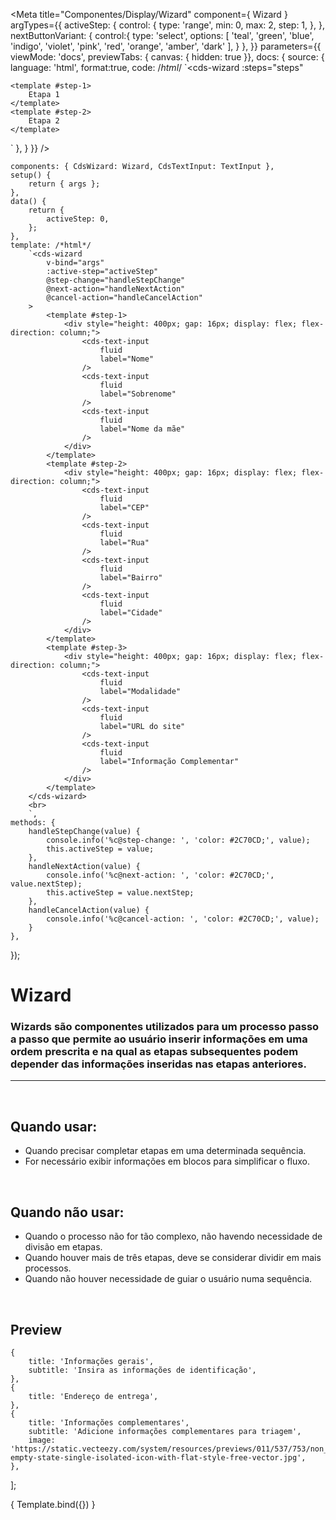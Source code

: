
<Meta
	title="Componentes/Display/Wizard"
	component={ Wizard }
	argTypes={{
		activeStep: {
			control: {
				type: 'range',
				min: 0,
				max: 2,
				step: 1,
			},
		},
		nextButtonVariant: {
			control:{
				type: 'select',
				options: [
					'teal',
					'green',
					'blue',
					'indigo',
					'violet',
					'pink',
					'red',
					'orange',
					'amber',
					'dark'
				],
			}
		},
	}}
	parameters={{
		viewMode: 'docs',
		previewTabs: { canvas: { hidden: true }},
		docs: {
			source: {
				language: 'html',
				format:true,
				code: /*html*/ 
`<cds-wizard
	:steps="steps"
>
	<template #step-1>
		Etapa 1
	</template>
	<template #step-2>
		Etapa 2
	</template>
</cds-wizard>
`
			},
		}
	}}
/>

	components: { CdsWizard: Wizard, CdsTextInput: TextInput },
	setup() {
		return { args };
	},
	data() {
		return {
			activeStep: 0,
		};
	},
	template: /*html*/
		`<cds-wizard
			v-bind="args"
			:active-step="activeStep"
			@step-change="handleStepChange"
			@next-action="handleNextAction"
			@cancel-action="handleCancelAction"
		>
			<template #step-1>
				<div style="height: 400px; gap: 16px; display: flex; flex-direction: column;">
					<cds-text-input
						fluid
						label="Nome"
					/>
					<cds-text-input
						fluid
						label="Sobrenome"
					/>
					<cds-text-input
						fluid
						label="Nome da mãe"
					/>
				</div>
			</template>
			<template #step-2>
				<div style="height: 400px; gap: 16px; display: flex; flex-direction: column;">
					<cds-text-input
						fluid
						label="CEP"
					/>
					<cds-text-input
						fluid
						label="Rua"
					/>
					<cds-text-input
						fluid
						label="Bairro"
					/>
					<cds-text-input
						fluid
						label="Cidade"
					/>
				</div>
			</template>
			<template #step-3>
				<div style="height: 400px; gap: 16px; display: flex; flex-direction: column;">
					<cds-text-input
						fluid
						label="Modalidade"
					/>
					<cds-text-input
						fluid
						label="URL do site"
					/>
					<cds-text-input
						fluid
						label="Informação Complementar"
					/>
				</div>
			</template>
		</cds-wizard>
		<br>
		`,
	methods: {
		handleStepChange(value) {
			console.info('%c@step-change: ', 'color: #2C70CD;', value);
			this.activeStep = value;
		},
		handleNextAction(value) {
			console.info('%c@next-action: ', 'color: #2C70CD;', value.nextStep);
			this.activeStep = value.nextStep;
		},
		handleCancelAction(value) {
			console.info('%c@cancel-action: ', 'color: #2C70CD;', value);
		}
	},
});

# Wizard

### Wizards são componentes utilizados para um processo passo a passo que permite ao usuário inserir informações em uma ordem prescrita e na qual as etapas subsequentes podem depender das informações inseridas nas etapas anteriores.
---
<br />

## Quando usar:
- Quando precisar completar etapas em uma determinada sequência.
- For necessário exibir informações em  blocos para simplificar o fluxo.

<br />

## Quando não usar:
- Quando o processo não for tão complexo, não havendo necessidade de divisão em etapas.
- Quando houver mais de três etapas, deve se considerar dividir em mais processos.
- Quando não houver necessidade de guiar o usuário numa sequência.

<br />


## Preview

	{
		title: 'Informações gerais',
		subtitle: 'Insira as informações de identificação',
	},
	{
		title: 'Endereço de entrega',
	},
	{
		title: 'Informações complementares',
		subtitle: 'Adicione informações complementares para triagem',
		image: 'https://static.vecteezy.com/system/resources/previews/011/537/753/non_2x/box-empty-state-single-isolated-icon-with-flat-style-free-vector.jpg',
	},
];

<Canvas>
	<Story
		name="Wizard"
		args={{
			steps,
			nextButtonVariant: 'blue',
		}}
	>
		{ Template.bind({}) }
	</Story>
</Canvas>

<ArgsTable story="Wizard" />